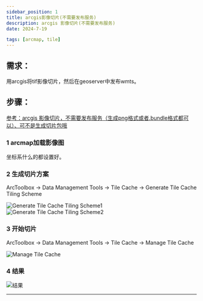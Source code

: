```yaml
---
sidebar_position: 1
title: arcgis影像切片(不需要发布服务)
description: arcgis 影像切片(不需要发布服务)
date: 2024-7-19

tags: [arcmap, tile]
---
```


## 需求：

用arcgis将tif影像切片，然后在geoserver中发布wmts。  

## 步骤：  

[参考：arcgis 影像切片，不需要发布服务（生成png格式或者.bundle格式都可以）、可不是生成切片包哦](https://blog.csdn.net/yangniceyangyang/article/details/104254494)

### 1 arcmap加载影像图

坐标系什么的都设置好。

### 2 生成切片方案  

ArcToolbox -> Data Management Tools -> Tile Cache -> Generate Tile Cache Tiling Scheme  

![Generate Tile Cache Tiling Scheme1](./img/arcmap切片/生成切片方案1.png)  
![Generate Tile Cache Tiling Scheme2](./img/arcmap切片/生成切片方案2.png)  


### 3 开始切片

ArcToolbox -> Data Management Tools -> Tile Cache -> Manage Tile Cache  

![Manage Tile Cache](./img/arcmap切片/开始切片.png)  


### 4 结果

![结果](./img/arcmap切片/结果.png)  



---

